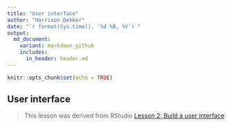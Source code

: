```yaml
---
title: "User interface"
author: "Harrison Dekker"
date: "`r format(Sys.time(), '%d %B, %Y')`"
output:
  md_document:
    variant: markdown_github
    includes:
      in_header: header.md
---
```

```r
knitr::opts_chunk$set(echo = TRUE)
```

## User interface


> This lesson was derived from RStudio [Lesson 2: Build a user interface](https://shiny.rstudio.com/tutorial/written-tutorial/lesson2/)
